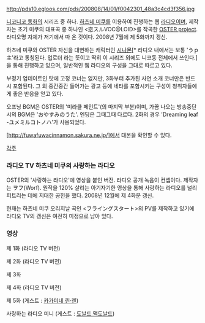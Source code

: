 {{{+2 '''恋スルラジオ''' }}}

http://pds10.egloos.com/pds/200808/14/01/f0042301_48a3c4cd3f356.jpg

[[니코니코 동화]]의 시리즈 중 하나.
[[하츠네 미쿠]]를 이용하여 진행하는 웹 [[라디오]]이며, 제작자는 초기 미쿠의 대표곡 중 하나인 <恋スルVOC@LOID>를 작곡한 [[OSTER project]]. 라디오명 자체가 저기에서 따 온 것이다. 2008년 7월에 제 5화까지 갱신.

하츠네 미쿠와 OSTER 자신을 대변하는 캐릭터인 [[시나몬]][* 라디오 내에서는 보통 'うｐ主'라고 통칭된다. 업로더 라는 뜻이고 딱히 이 시리즈 외에도 니코동 전체에서 쓰인다.]을 통해 진행하고 있으며, 일반적인 웹 라디오의 구성을 그대로 따르고 있다.

부정기 업데이트인 탓에 고정 코너는 없지만, 3화부터 추가된 사연 소개 코너만은 반드시 포함된다. 그 외 중간중간 들어가는 광고 등에 네타를 포함시키는 구성이 청취자들에게 좋은 반응을 얻고 있다.

오프닝 BGM은 OSTER의 '미라클 페인트'(의 마지막 부분)이며, 가끔 나오는 방송중단시의 BGM은 'おやすみのうた'. 엔딩은 그때그때 다르다. 2화의 경우 'Dreaming leaf -ユメミルコトノハ'가 사용되었다.

[http://fuwafuwacinnamon.sakura.ne.jp/]에서 대본을 확인할 수 있다.

[[각주]]
=== 라디오 TV 하츠네 미쿠의 사랑하는 라디오 ===
OSTER의 '사랑하는 라디오'에 영상을 붙인 버전. 라디오 공개 녹음이 컨셉이다. 제작자는 ヲフ(Worf). 원작을 120% 살리는 아기자기한 영상을 통해 사랑하는 라디오를 널리 퍼트리는 데에 지대한 공헌을 했다. 2008년 12월에 제 4화분 갱신.

현재는 하츠네 미쿠 오리지날 곡인 <フライングスタート>의 PV를 제작하고 있기에 라디오 TV의 갱신은 여전히 미정으로 남아 있다.

=== 영상 ===
{{{#!html
<object width="425" height="344"><param name="movie" value="http://www.youtube.com/v/D4SzK7coOVc&hl=ko&fs=1&"></param><param name="allowFullScreen" value="true"></param><param name="allowscriptaccess" value="always"></param><embed src="http://www.youtube.com/v/D4SzK7coOVc&hl=ko&fs=1&" type="application/x-shockwave-flash" allowscriptaccess="always" allowfullscreen="true" width="425" height="344"></embed></object>
}}}
제 1화 (라디오 TV 버전)

{{{#!html
<object width="425" height="344"><param name="movie" value="http://www.youtube.com/v/VtrBzJTnTvY&hl=ko&fs=1&"></param><param name="allowFullScreen" value="true"></param><param name="allowscriptaccess" value="always"></param><embed src="http://www.youtube.com/v/VtrBzJTnTvY&hl=ko&fs=1&" type="application/x-shockwave-flash" allowscriptaccess="always" allowfullscreen="true" width="425" height="344"></embed></object>
}}}
제 2화 (라디오 TV 버전)

{{{#!html
<object id='egloosPlayer' name='egloosPlayer' classid='clsid:D27CDB6E-AE6D-11cf-96B8-444553540000' codebase='http://download.macromedia.com/pub/shockwave/cabs/flash/swflash.cab#version=9.0.115.00' width='480' height='400'><param name='movie' value='http://v.egloos.com/v.sk/egloos/f0042301|933936/20081009221000000703011701' /><param name='allowFullscreen' value='true' /><param name='allowScriptAccess' value='always' /><param name='wmode' value='transparent' /><param name='flashvars' value='useCodePage=0&enableJS=0' /><embed src='http://v.egloos.com/v.sk/egloos/f0042301|933936/20081009221000000703011701' name='egloosPlayer' wmode='transparent' allowScriptAccess='always' allowFullscreen='true' width='480' height='400' pluginspage='http://www.macromedia.com/go/getflashplayer' type='application/x-shockwave-flash' flashvars='useCodePage=0&enableJS=0' /></object>
}}}
제 3화

{{{#!html
<object width="425" height="344"><param name="movie" value="http://www.youtube.com/v/s2jh6Lv_5XA&hl=ko&fs=1&"></param><param name="allowFullScreen" value="true"></param><param name="allowscriptaccess" value="always"></param><embed src="http://www.youtube.com/v/s2jh6Lv_5XA&hl=ko&fs=1&" type="application/x-shockwave-flash" allowscriptaccess="always" allowfullscreen="true" width="425" height="344"></embed></object>
}}}
제 4화 (라디오 TV 버전)

{{{#!html
<object width="425" height="344"><param name="movie" value="http://www.youtube.com/v/-W8g7Ob4Vj4&hl=ko&fs=1&"></param><param name="allowFullScreen" value="true"></param><param name="allowscriptaccess" value="always"></param><embed src="http://www.youtube.com/v/-W8g7Ob4Vj4&hl=ko&fs=1&" type="application/x-shockwave-flash" allowscriptaccess="always" allowfullscreen="true" width="425" height="344"></embed></object>
}}}
제 5화 (게스트 : [[카가미네 린·렌]])

{{{#!html
<object width="425" height="344"><param name="movie" value="http://www.youtube.com/v/OMiqFibeDiM&hl=ko&fs=1&"></param><param name="allowFullScreen" value="true"></param><param name="allowscriptaccess" value="always"></param><embed src="http://www.youtube.com/v/OMiqFibeDiM&hl=ko&fs=1&" type="application/x-shockwave-flash" allowscriptaccess="always" allowfullscreen="true" width="425" height="344"></embed></object>
}}}
사랑하는 라디오 미니 (게스트 : [[도날드 맥도날드]])
